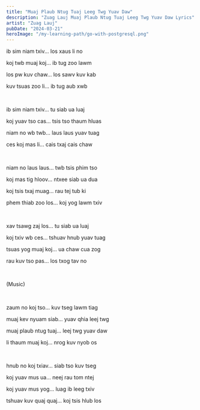 ```yaml
---
title: "Muaj Plaub Ntug Tuaj Leeg Twg Yuav Daw"
description: "Zuag Lauj Muaj Plaub Ntug Tuaj Leeg Twg Yuav Daw Lyrics"
artist: "Zuag Lauj"
pubDate: "2024-03-21"
heroImage: "/my-learning-path/go-with-postgresql.png"
---
```


ib sim niam txiv... los xaus li no

koj twb muaj koj... ib tug zoo lawm

los pw kuv chaw... los sawv kuv kab

kuv tsuas zoo li... ib tug aub xwb

<br />

ib sim niam txiv... tu siab ua luaj

koj yuav tso cas... tsis tso thaum hluas

niam no wb twb... laus laus yuav tuag

ces koj mas li... cais txaj cais chaw

<br />

niam no laus laus... twb tsis phim tso

koj mas tig hloov... ntxee siab ua dua

koj tsis txaj muag... rau tej tub ki

phem thiab zoo los... koj yog lawm txiv

<br />

xav tsawg zaj los... tu siab ua luaj

koj txiv wb ces... tshuav hnub yuav tuag

tsuas yog muaj koj... ua chaw cua zog

rau kuv tso pas... los txog tav no

<br />

(Music)

<br />

zaum no koj tso... kuv tseg lawm tiag

muaj kev nyuam siab... yuav qhia leej twg

muaj plaub ntug tuaj... leej twg yuav daw

li thaum muaj koj... nrog kuv nyob os

<br />

hnub no koj txiav... siab tso kuv tseg

koj yuav mus ua... neej rau tom ntej

koj yuav mus yog... luag ib leeg txiv

tshuav kuv quaj quaj... koj tsis hlub los
